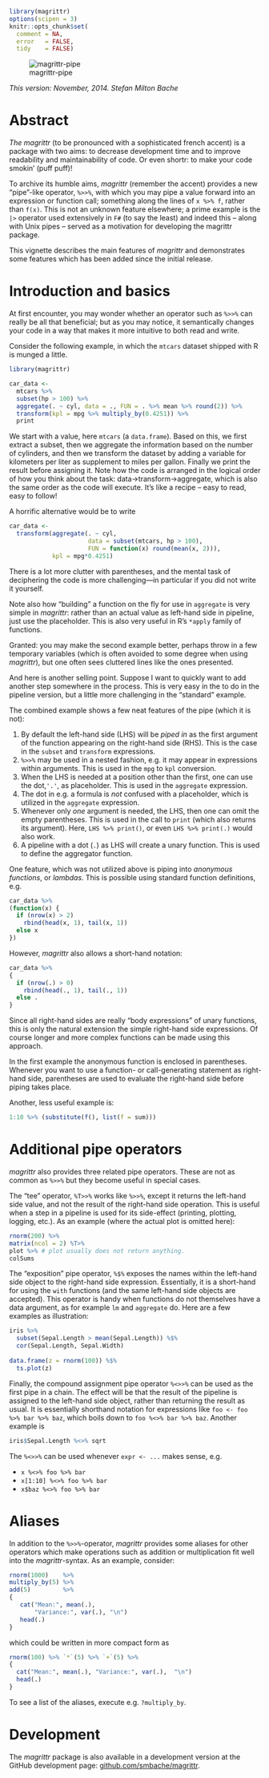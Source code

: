 <!--
%\VignetteEngine{knitr}
%\VignetteIndexEntry{Introducing magrittr}
-->

```r
library(magrittr)
options(scipen = 3)
knitr::opts_chunk$set(
  comment = NA,
  error   = FALSE,
  tidy    = FALSE)
```

![magrittr-pipe](magrittr.jpg)

*This version: November, 2014. Stefan Milton Bache* 

# Abstract

*The magrittr* (to be pronounced with a sophisticated french accent) is
a package with two aims: to decrease development time and to improve 
readability and maintainability of code. Or even shortr: to make your code smokin' (puff puff)!

To archive its humble aims, *magrittr* (remember the accent) provides a new 
"pipe"-like operator, `%>>%`, with which you may pipe a value forward into an 
expression or function call; something along the lines of ` x %>% f `, rather
than ` f(x)`. This is not an unknown feature
elsewhere; a prime example is the `|>` operator used extensively in `F#`
(to say the least) and indeed this -- along with Unix pipes -- served as a 
motivation for developing the magrittr package.

This vignette describes the main features of *magrittr* and demonstrates
some features which has been added since the initial release.

# Introduction and basics

At first encounter, you may wonder whether an operator such as `%>>%`  can really 
be all that beneficial; but as you may notice, it semantically changes your 
code in a way that makes it more intuitive to both read and write.

Consider the following example, in which the `mtcars` dataset shipped with
R is munged a little.
```r
library(magrittr)

car_data <- 
  mtcars %>%
  subset(hp > 100) %>%
  aggregate(. ~ cyl, data = ., FUN = . %>% mean %>% round(2)) %>%
  transform(kpl = mpg %>% multiply_by(0.4251)) %>%
  print
```
We start with a value, here `mtcars` (a `data.frame`). Based on this, we 
first extract a subset, then  we aggregate the information based on the number 
of cylinders, and then we transform the dataset by adding a variable
for kilometers per liter as supplement to miles per gallon. Finally we print
the result before assigning it.
Note how the code is arranged in the logical
order of how you think about the task: data->transform->aggregate, which
is also the same order as the code will execute. It's like a recipe -- easy to
read, easy to follow!

A horrific alternative would be to write
```r
car_data <- 
  transform(aggregate(. ~ cyl, 
                      data = subset(mtcars, hp > 100), 
                      FUN = function(x) round(mean(x, 2))), 
            kpl = mpg*0.4251)
```
There is a lot more clutter with parentheses, and the mental task of deciphering
the code is more challenging---in particular if you did not write it yourself.

Note also how "building" a function on the fly for use in `aggregate` is very
simple in *magrittr*: rather than an actual value as left-hand side in 
pipeline, just use the placeholder. This is also very useful in R's 
`*apply` family of functions.

Granted: you may make the second example better, perhaps throw in a few temporary
variables (which is often avoided to some degree when using *magrittr*),
but one often sees cluttered lines like the ones presented. 

And here is another selling point. Suppose I want to quickly want to add
another step somewhere in the process. This is very easy in the
to do in the pipeline version, but a little more challenging in the 
"standard" example.

The combined example shows a few neat features of the pipe (which it is not):

1. By default the left-hand side (LHS) will be *piped in* as the first argument of 
the function appearing on the right-hand side (RHS). This is the case in the 
`subset` and `transform` expressions.
2. `%>>%` may be used in a nested fashion, e.g. it may appear in expressions within 
arguments. This is used in the `mpg` to `kpl` conversion.
3. When the LHS is needed at a position other than the first, one can use
the dot,`'.'`, as placeholder. This is used in the `aggregate` expression.
4. The dot in e.g. a formula is *not* confused with a placeholder, which is
utilized in the `aggregate` expression.
5. Whenever only *one* argument is needed, the LHS, then one can omit the
empty parentheses. This is used in the call to `print` (which also returns its
argument). Here, `LHS %>% print()`, or even `LHS %>% print(.)` would also work.
6. A pipeline with a dot (`.`) as LHS will create a unary function. This is
used to define the aggregator function.

One feature, which was not utilized above is piping into *anonymous functions*,
or *lambdas*. This is possible using standard function definitions, e.g.
```r
car_data %>%
(function(x) {
  if (nrow(x) > 2) 
    rbind(head(x, 1), tail(x, 1))
  else x
})
```
However, *magrittr* also allows a short-hand notation:
```r
car_data %>%
{ 
  if (nrow(.) > 0)
    rbind(head(., 1), tail(., 1))
  else .
}
```
Since all right-hand sides are really "body expressions" of unary functions, this
is only the natural extension the simple right-hand side expressions. Of course
longer and more complex functions can be made using this approach.

In the first example the anonymous function is enclosed in parentheses.
Whenever you want to use a function- or call-generating statement as right-hand side, 
parentheses are used to evaluate the right-hand side before piping takes place.

Another, less useful example is:
```r
1:10 %>% (substitute(f(), list(f = sum)))
```

# Additional pipe operators
*magrittr* also provides three related pipe operators. These are not as
common as `%>>%` but they become useful in special cases. 

The "tee" operator, `%T>>%` works like `%>>%`, except it returns the left-hand
side value, and not the result of the right-hand side operation.
This is useful when a step in a pipeline is used for its side-effect (printing,
plotting, logging, etc.). As an example (where the actual plot is omitted here):
```r
rnorm(200) %>%
matrix(ncol = 2) %T>%
plot %>% # plot usually does not return anything. 
colSums
```

The "exposition" pipe operator, `%$%` exposes the names within the left-hand side
object to the right-hand side expression. Essentially, it is a short-hand for 
using the `with` functions (and the same left-hand side objects are accepted).
This operator is handy when functions do not themselves have a data argument, as for 
example `lm` and `aggregate` do. Here are a few examples as illustration:

```r
iris %>%
  subset(Sepal.Length > mean(Sepal.Length)) %$%
  cor(Sepal.Length, Sepal.Width)
   
data.frame(z = rnorm(100)) %$% 
  ts.plot(z)
```

Finally, the compound assignment pipe operator `%<>>%` can be used as the first pipe
in a chain. The effect will be that the result of the pipeline is assigned to the 
left-hand side object, rather than returning the result as usual. It is essentially
shorthand notation for expressions like `foo <- foo %>% bar %>% baz`, which
boils down to `foo %<>% bar %>% baz`. Another example is

```r
iris$Sepal.Length %<>% sqrt
```

The `%<>>%` can be used whenever `expr <- ...` makes sense, e.g. 

* `x %<>% foo %>% bar`
* `x[1:10] %<>% foo %>% bar`
* `x$baz %<>% foo %>% bar`

# Aliases

In addition to the `%>>%`-operator, *magrittr* provides some aliases for other
operators which make operations such as addition or multiplication fit well 
into the *magrittr*-syntax. As an example, consider:
```r
rnorm(1000)    %>%
multiply_by(5) %>%
add(5)         %>%
{ 
   cat("Mean:", mean(.), 
       "Variance:", var(.), "\n")
   head(.)
}
```
which could be written in more compact form as
```r
rnorm(100) %>% `*`(5) %>% `+`(5) %>% 
{
  cat("Mean:", mean(.), "Variance:", var(.),  "\n")
  head(.)
}
```
To see a list of the aliases, execute e.g. `?multiply_by`. 

# Development
The *magrittr* package is also available in a development version at the
GitHub development page:
[github.com/smbache/magrittr](http://github.com/smbache/magrittr).
